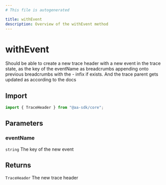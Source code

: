 ```yaml
---
# This file is autogenerated

title: withEvent
description: Overview of the withEvent method
---
```


# withEvent

Should be able to create a new trace header with a new event in the trace state,
as the key of the eventName as breadcrumbs appending onto previous breadcrumbs with the - infix if exists. And the
trace parent gets updated as according to the docs

## Import

```ts
import { TraceHeader } from "@aa-sdk/core";
```

## Parameters

### eventName

`string`
The key of the new event

## Returns

`TraceHeader`
The new trace header
